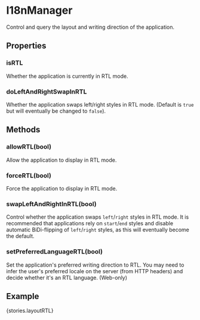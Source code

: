 
<Meta title="APIs|I18nManager" />

# I18nManager

Control and query the layout and writing direction of the application.

## Properties

### isRTL

Whether the application is currently in RTL mode.

### doLeftAndRightSwapInRTL

Whether the application swaps left/right styles in RTL mode. (Default is `true`
but will eventually be changed to `false`).

## Methods

### allowRTL(bool)

Allow the application to display in RTL mode.

### forceRTL(bool)

Force the application to display in RTL mode.

### swapLeftAndRightInRTL(bool)

Control whether the application swaps `left`/`right` styles in RTL mode. It is
recommended that applications rely on `start`/`end` styles and disable automatic
BiDi-flipping of `left`/`right` styles, as this will eventually become the
default.

### setPreferredLanguageRTL(bool)

Set the application's preferred writing direction to RTL. You may need to infer
the user's preferred locale on the server (from HTTP headers) and decide whether
it's an RTL language. (Web-only)

## Example

<Preview withSource='none'>
  <Story inline={false} name="layoutRTL">{stories.layoutRTL}</Story>
</Preview>
